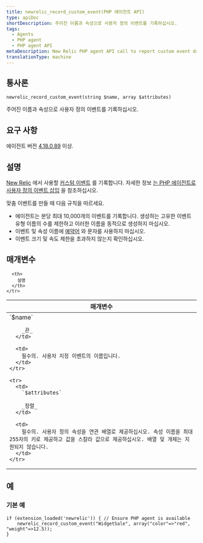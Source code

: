 ```yaml
---
title: newrelic_record_custom_event(PHP 에이전트 API)
type: apiDoc
shortDescription: 주어진 이름과 속성으로 사용자 정의 이벤트를 기록하십시오.
tags:
  - Agents
  - PHP agent
  - PHP agent API
metaDescription: New Relic PHP agent API call to report custom event data to New Relic.
translationType: machine
---
```


## 통사론

```
newrelic_record_custom_event(string $name, array $attributes)
```

주어진 이름과 속성으로 사용자 정의 이벤트를 기록하십시오.

## 요구 사항

에이전트 버전 [4.18.0.89](/docs/release-notes/agent-release-notes/php-release-notes/php-agent-418089) 이상.

## 설명

[New Relic](/docs/insights/new-relic-insights/understanding-insights/new-relic-insights) 에서 사용할 [커스텀 이벤트](/docs/using-new-relic/welcome-new-relic/getting-started/glossary#custom%20event) 를 기록합니다. 자세한 정보 [는 PHP 에이전트로 사용자 정의 이벤트 삽입](/docs/insights/new-relic-insights/adding-querying-data/inserting-custom-events-new-relic-agents#php-att) 을 참조하십시오.

<Callout variant="tip">
  맞춤 이벤트를 만들 때 다음 규칙을 따르세요.

  * 에이전트는 분당 최대 10,000개의 이벤트를 기록합니다. 생성하는 고유한 이벤트 유형 이름의 수를 제한하고 이러한 이름을 동적으로 생성하지 마십시오.
  * 이벤트 및 속성 이름에 [예약어](/docs/insights/nrql-new-relic-query-language/nrql-resources/reserved-words) 와 문자를 사용하지 마십시오.
  * 이벤트 크기 및 속도 제한을 초과하지 않는지 확인하십시오.
</Callout>

## 매개변수

<table>
  <thead>
    <tr>
      <th width="25%">
        매개변수
      </th>

      <th>
        설명
      </th>
    </tr>
  </thead>

  <tbody>
    <tr>
      <td>
        `$name`

        _끈_
      </td>

      <td>
        필수의. 사용자 지정 이벤트의 이름입니다.
      </td>
    </tr>

    <tr>
      <td>
        `$attributes`

        _정렬_
      </td>

      <td>
        필수의. 사용자 정의 속성을 연관 배열로 제공하십시오. 속성 이름을 최대 255자의 키로 제공하고 값을 스칼라 값으로 제공하십시오. 배열 및 개체는 지원되지 않습니다.
      </td>
    </tr>
  </tbody>
</table>

## 예

### 기본 예

```
if (extension_loaded('newrelic')) { // Ensure PHP agent is available
    newrelic_record_custom_event("WidgetSale", array("color"=>"red", "weight"=>12.5));
}
```